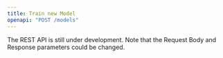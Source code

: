 ```yaml
---
title: Train new Model
openapi: "POST /models"
---
```


<Warning>

The REST API is still under development. Note that the Request Body and Response parameters could be changed.

</Warning>